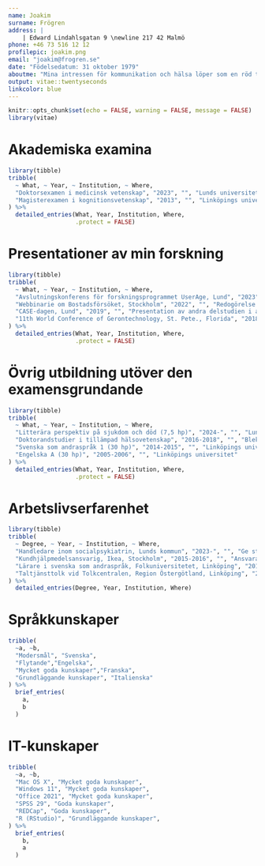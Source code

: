 ```yaml
---
name: Joakim
surname: Frögren
address: |
    | Edward Lindahlsgatan 9 \newline 217 42 Malmö
phone: +46 73 516 12 12
profilepic: joakim.png
email: "joakim@frogren.se"
date: "Födelsedatum: 31 oktober 1979"
aboutme: "Mina intressen för kommunikation och hälsa löper som en röd tråd genom mina studie- och yrkesval. Dessa intressen har också givit mig en bred palett av kunskap och erfarenheter. \\newline \\newline Efter intensiva doktorandstudier och en välbehövlig respit från akademin efter erlagd examen, är jag nu motiverad att ta nästa steg i min karriär. Jag känner en stark längtan tillbaka till det akademiska, intellektuellt stimulerande arbetet. \\newline \\newline Tjänsten som lektor hos er lockar mig därför att jag vet att ni är en högskola i framkant när det gäller hälsoinriktad utbildning och forskning. Jag vill gärna var med och bidra på den resa ni nu gör när ni nu stärker er kompetens inom området. \\newline \\newline När jag undervisat och föreläst har jag ofta fått höra att jag är en god pedagog med tålamod och förståelse för människors olika förutsättningar. Med min gedigna utbildning och nyfikna inställning är jag övertygad om att jag blir en tillgång hos er."
output: vitae::twentyseconds
linkcolor: blue
---
```


```r
knitr::opts_chunk$set(echo = FALSE, warning = FALSE, message = FALSE)
library(vitae)
```

# Akademiska examina

```r
library(tibble)
tribble(
  ~ What, ~ Year, ~ Institution, ~ Where,
  "Doktorsexamen i medicinsk vetenskap", "2023", "", "Lunds universitet \\newline \\href{https://portal.research.lu.se/en/publications/on-user-involvement-in-research-on-ageing-and-health}{Länk till avhandling och delarbeten}",
  "Magisterexamen i kognitionsvetenskap", "2013", "", "Linköpings universitet"
) %>% 
  detailed_entries(What, Year, Institution, Where,
                   .protect = FALSE)
```
<!--
# Vetenskapliga arbeten

```r
library(tibble)
tribble(
  ~what, ~year,
  "\\href{https://portal.research.lu.se/en/publications/on-user-involvement-in-research-on-ageing-and-health}{Frögren, J. (2023). On User Involvement in Research on Ageing and Health. [Doctoral Thesis, Department of Health Sciences]. Lund University, Faculty of Medicine.}", "Avhandling",
) %>% 
  brief_entries(
    what, year,
    .protect = FALSE
  )
```
-->
# Presentationer av min forskning
<!--
- 20 april 2023 - Avslutningskonferens för forskningsprogrammet UserAge, Lund (https://www.medicin.lu.se/evenemang/avslutningskonferens-userage)
- 18 oktober 2022 Webbinarie om fysiska hinder i svenska hem, Stockholm (https://www.youtube.com/watch?v=z5JId15gq9w&t=25m21s) 
- 7 november 2019 CASE-dagen (Centre for Ageing & Supportive Environments),Lund  (https://www.youtube.com/watch?v=S2LeICgasAo)
- 7-11 maj 2018 11th World Conference of Gerontechnology i St. Petersburg, Florida (https://journal.gerontechnology.org/pastIssuesList.aspx?iid=112)

-->
```r
library(tibble)
tribble(
  ~ What, ~ Year, ~ Institution, ~ Where,
  "Avslutningskonferens för forskningsprogrammet UserAge, Lund", "2023", "", "Presentation av de fyra studierna i avhandlingen",
  "Webbinarie om Bostadsförsöket, Stockholm", "2022", "", "Redogörelse för resultatet i fjärde delstudien i avhandlingen \\newline \\href{https://www.youtube.com/watch?v=z5JId15gq9w&t=25m21s}{Länk till min redogörelse}",
  "CASE-dagen, Lund", "2019", "", "Presentation av andra delstudien i avhandlingen \\newline \\href{https://www.youtube.com/watch?v=S2LeICgasAo}{Länk till min presentation}",
  "11th World Conference of Gerontechnology, St. Pete., Florida", "2018", "", "Presentation av abstract från första delstudien i avhandlingen"
) %>% 
  detailed_entries(What, Year, Institution, Where,
                   .protect = FALSE)
```

# Övrig utbildning utöver den examensgrundande
```r
library(tibble)
tribble(
  ~ What, ~ Year, ~ Institution, ~ Where,
  "Litterära perspektiv på sjukdom och död (7,5 hp)", "2024-", "", "Lunds universitet",
  "Doktorandstudier i tillämpad hälsovetenskap", "2016-2018", "", "Blekinge tekniska högskola",
  "Svenska som andraspråk 1 (30 hp)", "2014-2015", "", "Linköpings universitet",
  "Engelska A (30 hp)", "2005-2006", "", "Linköpings universitet"
) %>% 
  detailed_entries(What, Year, Institution, Where,
                   .protect = FALSE)
```

# Arbetslivserfarenhet
```r
library(tibble)
tribble(
  ~ Degree, ~ Year, ~ Institution, ~ Where,
  "Handledare inom socialpsykiatrin, Lunds kommun", "2023-", "", "Ge stöd och vård till personer med psykisk funktionsnedsättning",
  "Kundhjälpmedelsansvarig, Ikea, Stockholm", "2015-2016", "", "Ansvara för logistik av kundhjälpmedel och arbetsleda kollegor",
  "Lärare i svenska som andraspråk, Folkuniversitetet, Linköping", "2015", "", "Organisera och leda utbildning i yrkessvenska (halvårsvikariat)",
  "Taltjänsttolk vid Tolkcentralen, Region Östergötland, Linköping", "2004-2015", "", "Genom alternativ- och kompletterande kommunikation (AKK) stötta personer med tal- och språksvårigheter i att kommunicera självständigt"
) %>% 
  detailed_entries(Degree, Year, Institution, Where)
```
<!--
"EU:s ungdomsprogram, del 3: Framtidssatsning, Vilnius, Litauen", "2004-2005", "", "I samarbete med Film i Sörmland och Kriminellas Revansch i Samhället (KRIS) producera och regissera en kortfilm och turnera med filmen i svenska gymnasieskolor",
  "EU:s ungdomsprogram, del 2: Volontärtjänst, Lyon, Frankrike", "2001-2002", "", "Tillsammans med franska ungdomar planera och bedriva sociala projekt i samarbete med olika organisationer och företag",
  "Personlig assistent, Umeå kommun", "2000-2001", "", "Stötta en person med muskelsjukdom med de dagliga aktiviteterna"
-->

# Språkkunskaper
```r
tribble(
  ~a, ~b,
  "Modersmål", "Svenska",
  "Flytande","Engelska",
  "Mycket goda kunskaper","Franska",
  "Grundläggande kunskaper", "Italienska"
) %>% 
  brief_entries(
    a, 
    b
  )
```


# IT-kunskaper
```r
tribble(
  ~a, ~b,
  "Mac OS X", "Mycket goda kunskaper",
  "Windows 11", "Mycket goda kunskaper",
  "Office 2021", "Mycket goda kunskaper",
  "SPSS 29", "Goda kunskaper", 
  "REDCap", "Goda kunskaper",  
  "R (RStudio)", "Grundläggande kunskaper",
) %>% 
  brief_entries(
    b, 
    a
  )
```

<!--
# Publikationer

```r
bibliography_entries("library.bib", "Publications") 


``` 
-->
